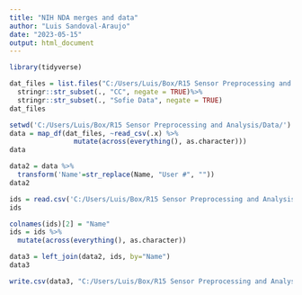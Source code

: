 ```yaml
---
title: "NIH NDA merges and data"
author: "Luis Sandoval-Araujo"
date: "2023-05-15"
output: html_document
---
```

```r
library(tidyverse)
```

```r
dat_files = list.files("C:/Users/Luis/Box/R15 Sensor Preprocessing and Analysis/Data/", recursive = T, pattern = "survey_responses_6758.csv") %>%
  stringr::str_subset(., "CC", negate = TRUE)%>%
  stringr::str_subset(., "Sofie Data", negate = TRUE)
dat_files
```



```r
setwd('C:/Users/Luis/Box/R15 Sensor Preprocessing and Analysis/Data/')
data = map_df(dat_files, ~read_csv(.x) %>% 
                mutate(across(everything(), as.character)))
data
```


```r
data2 = data %>%
  transform('Name'=str_replace(Name, "User #", ""))
data2
```

```r
ids = read.csv('C:/Users/Luis/Box/R15 Sensor Preprocessing and Analysis/Data/Ethica IDs.csv')
ids
```

```r
colnames(ids)[2] = "Name"
ids = ids %>% 
  mutate(across(everything(), as.character))
```

```r
data3 = left_join(data2, ids, by="Name")
data3
```
```r
write.csv(data3, "C:/Users/Luis/Box/R15 Sensor Preprocessing and Analysis/Ethica Morning Surveys.csv", row.names = FALSE)
```

